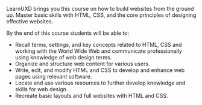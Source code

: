 <p class="t-lead">LearnUXD brings you this course on how to build websites from the ground up. Master basic skills with HTML, CSS, and the core principles of designing effective websites.</p>

By the end of this course students will be able to:

- Recall terms, settings, and key concepts related to HTML, CSS and working with the World Wide Web and communicate professionally using knowledge of web design terms.
- Organize and structure web content for various users.
- Write, edit, and modify HTML and CSS to develop and enhance web pages using relevant software.
- Locate and use various resources to further develop knowledge and skills for web design.
- Recreate basic layouts and full websites with HTML and CSS.
